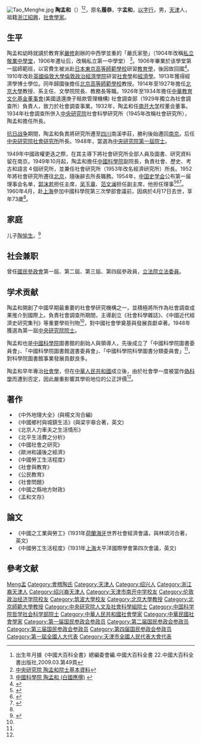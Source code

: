 [[File:Tao_Menghe.jpg|thumb]]
'''陶孟和'''（{{bd|1887年|11月5日|1960年|4月17日|catIdx=Tao陶}}）<ref>出生年月據《中國大百科全書》總編委會編.中國大百科全書 22.中國大百科全書出版社,2009.03.第49頁</ref><ref>[https://db1n.sinica.edu.tw/textdb/ioconas/02.php?func=22&_op=?ID:HD028 中央研究院 陶孟和院士基本資料]</ref>，原名'''履恭'''，字'''孟和'''，[[以字行|以字行]]，男，[[天津|天津]]人，祖籍[[浙江|浙江]][[紹興|紹興]]，[[社會學家|社會學家]]。

==生平==
陶孟和幼時就讀於教育家[[嚴修|嚴修]]創辦的中西學並重的「嚴氏家塾」（1904年改稱[[天津市南开中学|私立敬業中學堂]]，1906年遷址后，改稱私立第一中學堂） <ref name="中國科學院">[http://www.cas.cn/html/cas50/ldr/taomenghe.html 中國科學院 陶孟和 (白國應撰)] {{webarchive|url=https://web.archive.org/web/20060305181059/http://www.cas.cn/html/cas50/ldr/taomenghe.html |date=2006-03-05 }}</ref>。1906年畢業於该學堂第一屆師範班，以官費生被派赴[[日本|日本]][[東京高等師範學校|東京高等師範學校]]研習[[教育學|教育學]]，後因故回國<ref>{{Cite web |url=http://www.sachina.edu.cn/Htmldata/article/2005/09/270.html |title=社會學人類學中國網 智效民：中国社会学的奠基者——陶孟和 |access-date=2008-07-01 |archive-date=2006-01-29 |archive-url=https://web.archive.org/web/20060129223044/http://www.sachina.edu.cn/Htmldata/article/2005/09/270.html |dead-url=no }}</ref>。1910年改赴[[英國|英國]][[倫敦大學|倫敦大學]][[倫敦政治經濟學院|倫敦政治經濟學院]]研習[[社會學|社會學]]和[[經濟學|經濟學]]。1913年獲得經濟學博士學位。同年歸國後擔任[[北京高等師範學校|北京高等師範學校]]教授。1914年至1927年擔任[[北京大學|北京大學]]教授、系主任、文學院院長、教務長等職。1926年至1934年擔任[[中華教育文化基金董事會|中華教育文化基金董事會]](美國退還庚子賠款管理機構) 社會調查部（1929年獨立為社會調查所）負責人，致力於社會調查事業。1932年，陶孟和任[[南开大学|南开大学]]校董会董事。1934年社會調查所併入[[中央研究院|中央研究院]]社會科學研究所（1945年改稱社會研究所），陶孟和擔任所長。

[[抗日战争|抗日战争]]期間，陶孟和負責將研究所遷至[[四川|四川]]南溪李莊，勝利後始遷回[[南京|南京]]。后任[[中央研究院社會研究所|中央研究院社會研究所]]所長。1948年，當選為[[中央研究院|中央研究院]][[中央研究院第一屆院士|第一屆院士]]。

1949年中國政權更迭之際，在其主導下將社會研究所全部人員及圖書、研究資料留在南京。1949年10月起，陶孟和擔任[[中國科學院|中國科學院]]副院長，負責社會、歷史、考古和語言４個研究所，並兼任社會研究所（1953年改名經濟研究所）所長。1952年將社會研究所遷往[[北京|北京]]，隨後辭去所長職務。1954年，[[中国史学会|中国史学会]]公布第一届理事会名单，[[郭沫若|郭沫若]]担任主席，[[吴玉章|吴玉章]]、[[范文澜|范文澜]]担任副主席，他担任理事<ref>{{Cite book|title=观点 历史2004|last=[[钱蓉|钱蓉]]主编|publisher=[[福建人民出版社|福建人民出版社]]|location=福州|year=2005.06|isbn=7-211-05020-9|pages=6}}</ref><ref>{{Cite book|title=邵循正先生百年诞辰纪念文集 续编|last=[[戴学稷|戴学稷]]，徐如编|year=2009.11|pages=301}}</ref><ref>{{Cite book|title=1955人民手册|last=[[张蓬舟|张蓬舟]]，[[张仪郑|张仪郑]]编辑|publisher=大公报社|year=1955.01|pages=417}}</ref>。1960年4月，赴[[上海|上海]]參加中國科學院第三次學部會議前，因病於4月17日去世，享年73歲<ref name="中國科學院"/>。

== 家庭 ==
儿子[[陶愉生|陶愉生]]。<ref>{{Cite web|title=1950年代回国：抗战老兵中的留美知识分子|url=http://www.zhishifenzi.com/depth/column/1060.html|access-date=2021-07-24|work=知识分子|archive-date=2022-02-15|archive-url=https://web.archive.org/web/20220215204037/http://www.zhishifenzi.com/depth/column/1060.html|dead-url=no}}</ref>

== 社会兼职 ==
曾任[[國民參政會|國民參政會]]第一屆、第二屆、第三屆、第四屆參政員，[[立法院|立法院]][[立法委員|立法委員]]。

== 学术贡献 ==
陶孟和開創了中國早期最重要的社會學研究機構之一，並積極將所作為社會調查成果推介到國際上。負責社會調查所期間，主導創立《社會科學雜誌》、《中國近代經濟史研究集刊》等重要學術刊物<ref name="中國科學院"/>，對中國社會學奠基與發展貢獻卓著。1948年獲選為第一屆[[中央研究院院士|中央研究院院士]]。

陶孟和也是[[中國科學院|中國科學院]]圖書館的創始人與領導人，先後成立了「中國科學院圖書委員會」、「中國科學院圖書館選書委員會」、「中國科學院科學圖書分類委員會」<ref name="中國科學院"/>，對科學院圖書館事業發展貢獻良多。

陶孟和早年專治[[社會學|社會學]]，但在[[中華人民共和國|中華人民共和國]]成立後，由於社會學一度被當作[[偽科學|偽科學]]而遭到否定，因此嚴重影響其學術地位的公正評價<ref name="中國科學院"/>。

== 著作 ==
*《中外地理大全》(與楊文洵合編)
*《中國鄉村與城鎮生活》(與梁宇皋合著，英文)
*《北京人力車夫之生活情形》
*《北平生活費之分析》
*《中國社會之研究》
*《歐洲和議後之經濟》
*《中國勞工生活程度》
*《社會與教育》
*《公民教育》
*《社會問題》
*《中國之縣地方財政》
*《孟和文存》

==論文==
*《中國之工業與勞工》(1931年[[荷蘭|荷蘭]][[海牙|海牙]]世界社會經濟會議，與林頌河合著，英文)
*《中國勞工生活程度》(1931年[[上海|上海]]太平洋國際學會第四次會議，英文)

== 參考文献 ==
{{Reflist}}

{{中央研究院第一屆院士}}
{{中国科学院哲学社会科学部院士}}
{{南开大学}}

{{Authority control}}
{{DEFAULTSORT:Tao陶}}
[[Category:陶姓|Meng孟]]
[[Category:會稽陶氏|Category:會稽陶氏]]
[[Category:天津人|Category:天津人]]
[[Category:绍兴人|Category:绍兴人]]
[[Category:浙江裔天津人|Category:浙江裔天津人]]
[[Category:绍兴裔天津人|Category:绍兴裔天津人]]
[[Category:天津市南开中学校友|Category:天津市南开中学校友]]
[[Category:伦敦政治经济学院校友|Category:伦敦政治经济学院校友]]
[[Category:筑波大學校友|Category:筑波大學校友]]
[[Category:北京大學教授|Category:北京大學教授]]
[[Category:北京師範大學教授|Category:北京師範大學教授]]
[[Category:中央研究院人文及社會科學組院士|Category:中央研究院人文及社會科學組院士]]
[[Category:中国科学院哲学社会科学部院士|Category:中国科学院哲学社会科学部院士]]
[[Category:中華人民共和國社會學家|Category:中華人民共和國社會學家]]
[[Category:中華民國社會學家|Category:中華民國社會學家]]
[[Category:第一届国民参政会参政员|Category:第一届国民参政会参政员]]
[[Category:第二届国民参政会参政员|Category:第二届国民参政会参政员]]
[[Category:第三届国民参政会参政员|Category:第三届国民参政会参政员]]
[[Category:第四届国民参政会参政员|Category:第四届国民参政会参政员]]
[[Category:第一屆全國人大代表|Category:第一屆全國人大代表]]
[[Category:天津市全國人民代表大會代表|Category:天津市全國人民代表大會代表]]